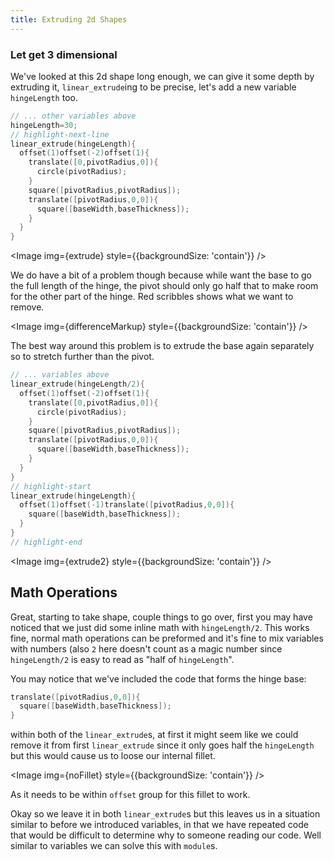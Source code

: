 ```yaml
---
title: Extruding 2d Shapes
---
```




### Let get 3 dimensional

We've looked at this 2d shape long enough, we can give it some depth by extruding it, `linear_extrude`ing to be precise, let's add a new variable `hingeLength` too.

```cpp
// ... other variables above
hingeLength=30;
// highlight-next-line
linear_extrude(hingeLength){
  offset(1)offset(-2)offset(1){
    translate([0,pivotRadius,0]){
      circle(pivotRadius);
    }
    square([pivotRadius,pivotRadius]);
    translate([pivotRadius,0,0]){
      square([baseWidth,baseThickness]);
    }
  }
}
```

<Image img={extrude} style={{backgroundSize: 'contain'}} />

We do have a bit of a problem though because while want the base to go the full length of the hinge, the pivot should only go half that to make room for the other part of the hinge.
Red scribbles shows what we want to remove.

<Image img={differenceMarkup} style={{backgroundSize: 'contain'}} />

The best way around this problem is to extrude the base again separately so to stretch further than the pivot.

```cpp
// ... variables above
linear_extrude(hingeLength/2){
  offset(1)offset(-2)offset(1){
    translate([0,pivotRadius,0]){
      circle(pivotRadius);
    }
    square([pivotRadius,pivotRadius]);
    translate([pivotRadius,0,0]){
      square([baseWidth,baseThickness]);
    }
  }
}
// highlight-start
linear_extrude(hingeLength){
  offset(1)offset(-1)translate([pivotRadius,0,0]){
    square([baseWidth,baseThickness]);
  }
}
// highlight-end
```

<Image img={extrude2} style={{backgroundSize: 'contain'}} />

## Math Operations

Great, starting to take shape, couple things to go over, first you may have noticed that we just did some inline math with `hingeLength/2`.
This works fine, normal math operations can be preformed and it's fine to mix variables with numbers (also `2` here doesn't count as a magic number since `hingeLength/2` is easy to read as "half of `hingeLength`".

You may notice that we've included the code that forms the hinge base:

```cpp
translate([pivotRadius,0,0]){
  square([baseWidth,baseThickness]);
}
```

within both of the `linear_extrude`s, at first it might seem like we could remove it from first `linear_extrude` since it only goes half the `hingeLength` but this would cause us to loose our internal fillet.

<Image img={noFillet} style={{backgroundSize: 'contain'}} />

As it needs to be within `offset` group for this fillet to work.

Okay so we leave it in both `linear_extrude`s but this leaves us in a situation similar to before we introduced variables, in that we have repeated code that would be difficult to determine why to someone reading our code.
Well similar to variables we can solve this with `module`s.
